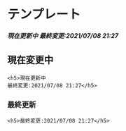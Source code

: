 # テンプレート
<h5>現在更新中
最終変更:2021/07/08 21:27</h5>
  
## 現在変更中  
```
<h5>現在更新中
最終変更:2021/07/08 21:27</h5>
```

### 最終更新
```
<h5>最終変更:2021/07/08 21:27</h5>
```
